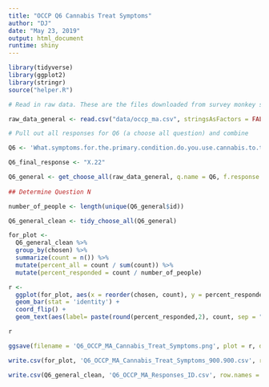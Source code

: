 ```yaml
---
title: "OCCP Q6 Cannabis Treat Symptoms"
author: "DJ"
date: "May 23, 2019"
output: html_document
runtime: shiny
---
```


```r
library(tidyverse)
library(ggplot2)
library(stringr)
source("helper.R")
```

```r
# Read in raw data. These are the files downloaded from survey monkey saved as a .csv

raw_data_general <- read.csv("data/occp_ma.csv", stringsAsFactors = FALSE)

```

```r
# Pull out all responses for Q6 (a choose all question) and combine

Q6 <- 'What.symptoms.for.the.primary.condition.do.you.use.cannabis.to.treat..Please.select.all.that.apply.'

Q6_final_response <- "X.22"

Q6_general <- get_choose_all(raw_data_general, q.name = Q6, f.response = Q6_final_response)
  
## Determine Question N

number_of_people <- length(unique(Q6_general$id))

```

```r

Q6_general_clean <- tidy_choose_all(Q6_general)

```

```r

for_plot <-
  Q6_general_clean %>%
  group_by(chosen) %>%
  summarize(count = n()) %>%
  mutate(percent_all = count / sum(count)) %>%
  mutate(percent_responded = count / number_of_people)

```

```r

r <- 
  ggplot(for_plot, aes(x = reorder(chosen, count), y = percent_responded)) +
  geom_bar(stat = 'identity') +
  coord_flip() +
  geom_text(aes(label= paste(round(percent_responded,2), count, sep = "***")))

r

```


```r

ggsave(filename = 'Q6_OCCP_MA_Cannabis_Treat_Symptoms.png', plot = r, device = 'png')

write.csv(for_plot, 'Q6_OCCP_MA_Cannabis_Treat_Symptoms_900.900.csv', row.names = FALSE)

write.csv(Q6_general_clean, 'Q6_OCCP_MA_Responses_ID.csv', row.names = FALSE)

```